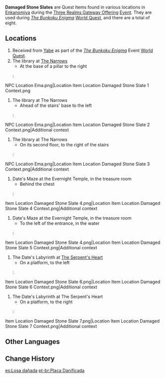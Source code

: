 {{Item Infobox
|id           = 101709
|image        = Item Damaged Stone Slate.png
|type         = Quest Items
|group        = Event Items
|event        = Three Realms Gateway Offering
|description  = A seemingly ordinary stone slate. Who knows what secrets it might hold...
|source1      = Scattered around [[Enkanomiya]] during the [[Three Realms Gateway Offering]] Event
}}
'''Damaged Stone Slates''' are Quest Items found in various locations in [[Enkanomiya]] during the [[Three Realms Gateway Offering]] [[Event]]. They are used during ''[[The Bunkoku Enigma]]'' [[World Quest]], and there are a total of eight.

==Locations==
#Received from [[Yabe]] as part of the ''[[The Bunkoku Enigma]]'' Event [[World Quest]].
#The library at [[The Narrows]]
#*At the base of a pillar to the right
#:<gallery>
NPC Location Ema.png|Location <!--Temporary image. Need to upload to File:Item Location Damaged Stone Slate 1.png-->
Item Location Damaged Stone Slate 1 Context.png
</gallery>
#The library at The Narrows
#*Ahead of the stairs' base to the left
#:<gallery>
NPC Location Ema.png|Location <!--Temporary image. Need to upload to File:Item Location Damaged Stone Slate 2.png-->
Item Location Damaged Stone Slate 2 Context.png|Additional context
</gallery>
#The library at The Narrows
#*On its second floor, to the right of the stairs
#:<gallery>
NPC Location Ema.png|Location <!--Temporary image. Need to upload to File:Item Location Damaged Stone Slate 3.png-->
Item Location Damaged Stone Slate 3 Context.png|Additional context
</gallery>
#Date's Maze at the Evernight Temple, in the treasure room
#*Behind the chest
#:<gallery>
Item Location Damaged Stone Slate 4.png|Location
Item Location Damaged Stone Slate 4 Context.png|Additional context
</gallery>
#Date's Maze at the Evernight Temple, in the treasure room
#*To the left of the entrance, in the water
#:<gallery>
Item Location Damaged Stone Slate 4.png|Location
Item Location Damaged Stone Slate 5 Context.png|Additional context
</gallery>
#The Date's Labyrinth at [[The Serpent's Heart]]
#*On a platform, to the left
#:<gallery>
Item Location Damaged Stone Slate 6.png|Location
Item Location Damaged Stone Slate 6 Context.png|Additional context
</gallery>
#The Date's Labyrinth at The Serpent's Heart
#*On a platform, to the right
#:<gallery>
Item Location Damaged Stone Slate 7.png|Location
Item Location Damaged Stone Slate 7 Context.png|Additional context
</gallery>

==Other Languages==
{{Other Languages
|default_hidden = 1
|en      = Damaged Stone Slate
|zhs     = 破损的石板
|zhs_rm  = Pòsǔn de Shíbǎn
|zht     = 破損的石坂
|zht_rm  = Pòsǔn de shíbǎn
|ja      = 破損した石板
|ja_rm   = Hason shita Sekiban
|ko      = 부서진 석판
|ko_rm   = Buseojin Seokpan
|es      = Losa dañada
|fr      = Stèle endommagée
|ru      = Повреждённая каменная плита
|th      = แผ่นหินที่เสียหาย
|th_rm   = Phaen Hin thi Siahai
|vi      = Phiến Đá Vỡ
|de      = Beschädigte Steintafel
|id      = Tablet Batu yang Rusak
|pt      = Placa Danificada
|tr      = Hasarlı Taş Levha
|it      = Tavoletta di pietra danneggiata
}}

==Change History==
{{Change History|2.5}}

[[es:Losa dañada]]
[[pt-br:Placa Danificada]]